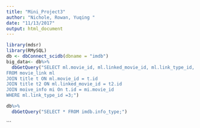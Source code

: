 ```yaml
---
title: "Mini_Project3"
author: "Nichole, Rowan, Yuqing "
date: "11/13/2017"
output: html_document
---
```

```r
library(mdsr)
library(RMySQL)
db <- dbConnect_scidb(dbname = "imdb")
big_data<- db%>% 
  dbGetQuery("SELECT ml.movie_id, ml.linked_movie_id, ml.link_type_id, t.title AS movie_title, t2.title AS linked_movie_title, t.produciton_year AS original_year, t2.production_year AS sequels_year  
FROM movie_link ml
JOIN title t ON ml.movie_id = t.id
JOIN title t2 ON ml.linked_movie_id = t2.id
JOIN moive_info mi On t.id = mi.movie_id
WHERE ml.link_type_id =3;")
```

```r

db%>% 
  dbGetQuery("SELECT * FROM imdb.info_type;")


```



```

